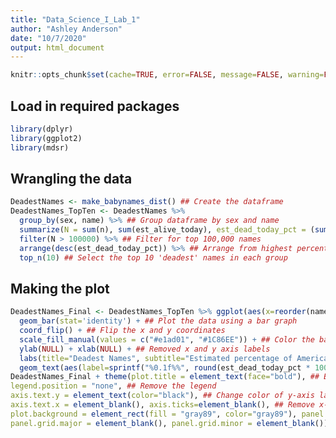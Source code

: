 ```yaml
---
title: "Data_Science_I_Lab_1"
author: "Ashley Anderson"
date: "10/7/2020"
output: html_document
---
```


```r
knitr::opts_chunk$set(cache=TRUE, error=FALSE, message=FALSE, warning=FALSE, tidy.opts=list(width.cutoff=60),tidy=TRUE)
```

## Load in required packages

```r
library(dplyr)
library(ggplot2)
library(mdsr)
```

## Wrangling the data

```r
DeadestNames <- make_babynames_dist() ## Create the dataframe
DeadestNames_TopTen <- DeadestNames %>%
  group_by(sex, name) %>% ## Group dataframe by sex and name
  summarize(N = sum(n), sum(est_alive_today), est_dead_today_pct = (sum(n)-sum(est_alive_today))/sum(n)) %>% ## Calculate total number of people with each name and percent of people who are dead today
  filter(N > 100000) %>% ## Filter for top 100,000 names
  arrange(desc(est_dead_today_pct)) %>% ## Arrange from highest percentage to lowest percentage
  top_n(10) ## Select the top 10 'deadest' names in each group
```

## Making the plot

```r
DeadestNames_Final <- DeadestNames_TopTen %>% ggplot(aes(x=reorder(name, est_dead_today_pct), y=est_dead_today_pct, fill=sex)) + ## Initiate ggplot reordering names by percent dead today
  geom_bar(stat='identity') + ## Plot the data using a bar graph
  coord_flip() + ## Flip the x and y coordinates
  scale_fill_manual(values = c("#e1ad01", "#1C86EE")) + ## Color the bars blue and yellow by sex using hex codes
  ylab(NULL) + xlab(NULL) + ## Removed x and y axis labels
  labs(title="Deadest Names", subtitle="Estimated percentage of Americans with a given name born since \n1900 who were dead as of Jan. 1, 2014") + ## Added title and subtitle
  geom_text(aes(label=sprintf("%0.1f%%", round(est_dead_today_pct * 100, digits=1))), hjust = 0, size=2.6) ##  add percentage figures to graph
DeadestNames_Final + theme(plot.title = element_text(face="bold"), ## Bold the main title
legend.position = "none", ## Remove the legend
axis.text.y = element_text(color="black"), ## Change color of y-axis labels
axis.text.x = element_blank(), axis.ticks=element_blank(), ## Remove x-axis labels and x-axis ticks
plot.background = element_rect(fill = "gray89", color="gray89"), panel.background = element_rect(fill = "gray89", color="gray89"), ## Fill in background of graph and surrounding area with gray
panel.grid.major = element_blank(), panel.grid.minor = element_blank()) ## Remove gridlines
```